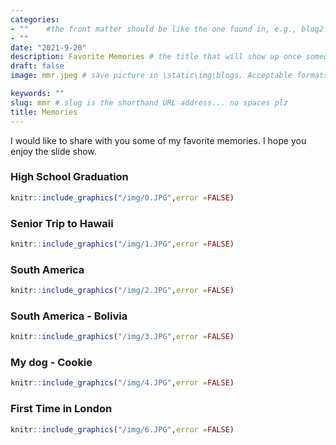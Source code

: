 ```yaml
---
categories:  
- ""    #the front matter should be like the one found in, e.g., blog2.md. It cannot be like the normal Rmd we used
- ""
date: "2021-9-20"
description: Favorite Memories # the title that will show up once someone gets to this page
draft: false
image: mmr.jpeg # save picture in \static\img\blogs. Acceptable formats= jpg, jpeg, or png . Your iPhone pics wont work

keywords: ""
slug: mmr # slug is the shorthand URL address... no spaces plz
title: Memories
---
```


I would like to share with you some of my favorite memories. I hope you enjoy the slide show. 


### High School Graduation 


```r

knitr::include_graphics("/img/0.JPG",error =FALSE)
```

### Senior Trip to Hawaii 

```r

knitr::include_graphics("/img/1.JPG",error =FALSE)
```


### South America
```r

knitr::include_graphics("/img/2.JPG",error =FALSE)
```

### South America - Bolivia
```r

knitr::include_graphics("/img/3.JPG",error =FALSE)
```

### My dog - Cookie
```r

knitr::include_graphics("/img/4.JPG",error =FALSE)
```


### First Time in London
```r

knitr::include_graphics("/img/6.JPG",error =FALSE)
```
